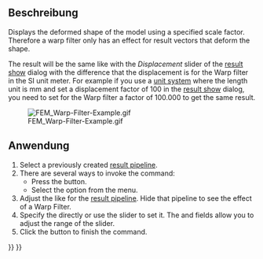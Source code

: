 <languages/>

{{Docnav/de
|[[FEM_PostBranchFilter/de|NachbereitungFilterVerzweigen]]
|[[FEM_PostFilterClipScalar/de|NachbereitungFilterSkalarerBeschnitt]]
|[[FEM_Workbench/de|FEM]]
|IconL=FEM_PostBranchFilter.svg
|IconR=FEM_PostFilterClipScalar.svg
|IconC=Workbench_FEM.svg
}}

{{GuiCommand/de
|Name=FEM PostFilterWarp
|Name/de=FEM NachbereitungFilterVerformung
|MenuLocation=Ergebnisse → Verformungsfilter
|Workbenches=[[FEM_Workbench/de|FEM]]
|SeeAlso=[[FEM_PostPipelineFromResult/de|FEM NachbereitungPipelineVonErgebnis]], [[FEM_tutorial/de|FEM Tutorium]]
}}

<span id="Description"></span>
==Beschreibung==

Displays the deformed shape of the model using a specified scale factor. Therefore a warp filter only has an effect for result vectors that deform the shape.

The result will be the same like with the ''Displacement'' slider of the [[FEM_ResultShow|result show]] dialog with the difference that the displacement is for the Warp filter in the SI unit meter. For example if you use a [[Preferences_Editor#Units|unit system]] where the length unit is mm and set a displacement factor of 100 in the [[FEM_ResultShow|result show]] dialog, you need to set for the Warp filter a factor of 100.000 to get the same result.

[[File:FEM_Warp-Filter-Example.gif]]

{{Caption|A warp filter of the displacement of a beam clamped on one side.}}

<span id="Usage"></span>
==Anwendung==

# Select a previously created [[FEM_PostPipelineFromResult|result pipeline]].
# There are several ways to invoke the command:
#* Press the {{Button|[[Image:FEM_PostFilterWarp.svg|16px]] [[FEM_PostFilterWarp|Warp filter]]}} button.
#* Select the {{MenuCommand|Results → [[Image:FEM_PostFilterWarp.svg|16px]] Warp filter}} option from the menu.
# Adjust the {{MenuCommand|Result display options}} like for the [[FEM_PostPipelineFromResult|result pipeline]]. Hide that pipeline to see the effect of a Warp Filter.
# Specify the {{MenuCommand|Warp factor}} directly or use the slider to set it. The {{MenuCommand|Min warp}} and {{MenuCommand|Max warp}} fields allow you to adjust the range of the slider.
# Click the {{Button|OK}} button to finish the command.


{{Docnav/de
|[[FEM_PostBranchFilter/de|NachbereitungFilterVerzweigen]]
|[[FEM_PostFilterClipScalar/de|NachbereitungFilterSkalarerBeschnitt]]
|[[FEM_Workbench/de|FEM]]
|IconL=FEM_PostBranchFilter.svg
|IconR=FEM_PostFilterClipScalar.svg
|IconC=Workbench_FEM.svg
}}

{{FEM Tools navi{{#translation:}}}}
{{Userdocnavi{{#translation:}}}}
{{clear}}